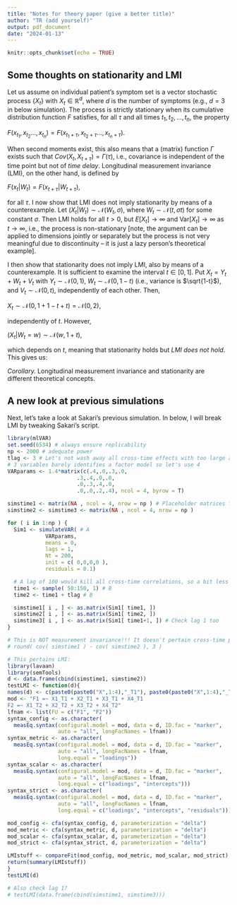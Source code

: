 ```yaml
---
title: "Notes for theory paper (give a better title)"
author: "TR (add yourself)"
output: pdf_document
date: "2024-01-13"
---
```


```r
knitr::opts_chunk$set(echo = TRUE)
```

## Some thoughts on stationarity and LMI

Let us assume on individual patient's symptom set is a vector stochastic process $\{X_t\}$ with $X_t \in \mathbb{R}^d$, where $d$ is the number of symptoms (e.g., $d = 3$ in below simulation). The process is strictly stationary when its cumulative distribution function $F$ satisfies, for all $\tau$ and all times $t_1, t_2, ..., t_n$, the property 

$F(x_{t_1}, x_{t_2} ..., x_{t_n}) = F(x_{t_1+\tau}, x_{t_2+\tau} ..., x_{t_n+\tau})$.

When second moments exist, this also means that a (matrix) function $\Gamma$ exists such that $Cov(X_t, X_{t+\tau}) = \Gamma(\tau)$, i.e., covariance is independent of the time point but not of *time delay*. Longitudinal measurement invariance (LMI), on the other hand, is defined by

$F(x_{t}|W_t) = F(x_{t+\tau}|W_{t+\tau})$,

for all $\tau$. I now show that LMI does not imply stationarity by means of a counterexample. Let $(X_{t}|W_t) \sim \mathcal{N}(W_t, \sigma)$, where $W_t \sim \mathcal{N}(t, \sigma t)$ for some constant $\sigma$. Then LMI holds for all $t>0$, but $E[X_t] \to \infty$ and $\text{Var}[X_t] \to \infty$ as $t \to \infty$, i.e., the process is non-stationary [note, the argument can be applied to dimensions jointly or separately but the process is not very meaningful due to discontinuity -- it is just a lazy person's theoretical example].

I then show that stationarity does not imply LMI, also by means of a counterexample. It is sufficient to examine the interval $t \in [0, 1]$. Put $X_t = Y_t + W_t + V_t$ with $Y_t \sim \mathcal{N}(0, 1)$, $W_t \sim \mathcal{N}(0, 1-t)$ (i.e., variance is $\sqrt{1-t}$), and $V_t \sim \mathcal{N}(0, t)$, independently of each other. Then,

$X_t \sim \mathcal{N}(0, 1+1-t+t) = \mathcal{N}(0, 2)$,

independently of $t$. However,

$(X_t|W_t = w) \sim \mathcal{N}(w, 1+t)$,

which depends on $t$, meaning that stationarity holds but *LMI does not hold*. This gives us:

*Corollary.* Longitudinal measurement invariance and stationarity are different theoretical concepts.

## A new look at previous simulations

Next, let's take a look at Sakari's previous simulation. In below, I will break LMI by tweaking Sakari's script.

```r
library(mlVAR)
set.seed(6534) # always ensure replicability
np <- 2000 # adequate power
tlag <- 3 # Let's not wash away all cross-time effects with too large a lag
# 3 variables barely identifies a factor model so let's use 4
VARparams <- 1.4*matrix(c(.4,.0,.3,.0,
                      .3,.4,.0,.0,
                      .0,.3,.4,.0, 
                      .0,.0,.2,.4), ncol = 4, byrow = T) 

simstime1 <- matrix(NA , ncol = 4, nrow = np ) # Placeholder matrices for simulation data.
simstime2 <- simstime3 <- matrix(NA , ncol = 4, nrow = np )

for ( i in 1:np ) { 
  Sim1 <- simulateVAR( # A
            VARparams,  
            means = 0, 
            lags = 1, 
            Nt = 200, 
            init = c( 0,0,0,0 ), 
            residuals = 0.1)

  # A lag of 100 would kill all cross-time correlations, so a bit less please
  time1 <- sample( 50:150, 1) # B
  time2 <- time1 + tlag # B

  simstime1[ i , ] <- as.matrix(Sim1[ time1, ])
  simstime2[ i , ] <- as.matrix(Sim1[ time2, ])
  simstime3[ i , ] <- as.matrix(Sim1[ time1+1, ]) # Check lag 1 too
}

# This is NOT measurement invariance!!! It doesn't pertain cross-time phenomena.
# round( cov( simstime1 ) - cov( simstime2 ), 3 )

# This pertains LMI:
library(lavaan)
library(semTools)
d <- data.frame(cbind(simstime1, simstime2))
testLMI <- function(d){
names(d) <- c(paste0(paste0("X",1:4),"_T1"), paste0(paste0("X",1:4),"_T2"))
mod <- "F1 =~ X1_T1 + X2_T1 + X3_T1 + X4_T1
F2 =~ X1_T2 + X2_T2 + X3_T2 + X4_T2"
lfnam <- list(FU = c("F1", "F2"))
syntax_config <- as.character(
  measEq.syntax(configural.model = mod, data = d, ID.fac = "marker",
                auto = "all", longFacNames = lfnam))
syntax_metric <- as.character(
  measEq.syntax(configural.model = mod, data = d, ID.fac = "marker",
                auto = "all", longFacNames = lfnam,
                long.equal = "loadings"))
syntax_scalar <- as.character(
  measEq.syntax(configural.model = mod, data = d, ID.fac = "marker",
                auto = "all", longFacNames = lfnam,
                long.equal = c("loadings", "intercepts")))
syntax_strict <- as.character(
  measEq.syntax(configural.model = mod, data = d, ID.fac = "marker",
                auto = "all", longFacNames = lfnam,
                long.equal = c("loadings", "intercepts", "residuals")))

mod_config <- cfa(syntax_config, d, parameterization = "delta")
mod_metric <- cfa(syntax_metric, d, parameterization = "delta")
mod_scalar <- cfa(syntax_scalar, d, parameterization = "delta")
mod_strict <- cfa(syntax_strict, d, parameterization = "delta")

LMIstuff <- compareFit(mod_config, mod_metric, mod_scalar, mod_strict)
return(summary(LMIstuff))
}
testLMI(d)

# Also check lag 1?
# testLMI(data.frame(cbind(simstime1, simstime3)))
```
